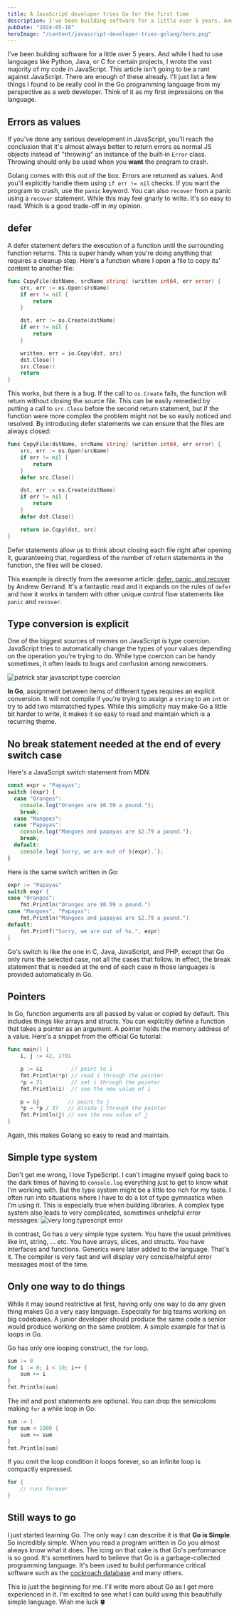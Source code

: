 ```yaml
---
title: A JavaScript developer tries Go for the first time
description: I've been building software for a little over 5 years. And while I had to use languages like Python, Java, or C for certain projects, I wrote the vast majority of my code in JavaScript. This article isn't going to be a rant against JavaScript. There are enough of these already. I'll just list a few things I found to be really cool in the Go programming language from my perspective as a web developer. Think of it as my first impressions on the language.
pubDate: "2024-05-18"
heroImage: "/content/javascript-developer-tries-golang/hero.png"
---
```


I've been building software for a little over 5 years. And while I had to use languages like Python, Java, or C for certain projects, I wrote the vast majority of my code in JavaScript. This article isn't going to be a rant against JavaScript. There are enough of these already. I'll just list a few things I found to be really cool in the Go programming language from my perspective as a web developer. Think of it as my first impressions on the language.

## Errors as values

If you've done any serious development in JavaScript, you'll reach the conclusion that it's almost always better to return errors as normal JS objects instead of "throwing" an instance of the built-in `Error` class. Throwing should only be used when you **want** the program to crash.

Golang comes with this out of the box. Errors are returned as values. And you'll explicitly handle them using `if err != nil` checks. If you want the program to crash, use the `panic` keyword. You can also `recover` from a panic using a `recover` statement. While this may feel gnarly to write. It's so easy to read. Which is a good trade-off in my opinion.

## defer

A defer statement defers the execution of a function until the surrounding function returns. This is super handy when you're doing anything that requires a cleanup step. Here's a function where I open a file to copy its' content to another file:

```go
func CopyFile(dstName, srcName string) (written int64, err error) {
    src, err := os.Open(srcName)
    if err != nil {
        return
    }

    dst, err := os.Create(dstName)
    if err != nil {
        return
    }

    written, err = io.Copy(dst, src)
    dst.Close()
    src.Close()
    return
}
```

This works, but there is a bug. If the call to `os.Create` fails, the function will return without closing the source file. This can be easily remedied by putting a call to `src.Close` before the second return statement, but if the function were more complex the problem might not be so easily noticed and resolved. By introducing defer statements we can ensure that the files are always closed:

```go
func CopyFile(dstName, srcName string) (written int64, err error) {
    src, err := os.Open(srcName)
    if err != nil {
        return
    }
    defer src.Close()

    dst, err := os.Create(dstName)
    if err != nil {
        return
    }
    defer dst.Close()

    return io.Copy(dst, src)
}
```

Defer statements allow us to think about closing each file right after opening it, guaranteeing that, regardless of the number of return statements in the function, the files will be closed.

This example is directly from the awesome article: [defer, panic, and recover](https://go.dev/blog/defer-panic-and-recover) by Andrew Gerrand. It's a fantastic read and it expands on the rules of `defer` and how it works in tandem with other unique control flow statements like ` panic` and `recover`.

## Type conversion is explicit

One of the biggest sources of memes on JavaScript is type coercion. JavaScript tries to automatically change the types of your values depending on the operation you're trying to do. While type coercion can be handy sometimes, it often leads to bugs and confusion among newcomers.

![patrick star javascript type coercion](/content/javascript-developer-tries-golang/best-js-meme-to-date-2.png)

**In Go**, assignment between items of different types requires an explicit conversion. It will not compile if you're trying to assign a `string` to an `int` or try to add two mismatched types. While this simplicity may make Go a little bit harder to write, it makes it so easy to read and maintain which is a recurring theme.

## No break statement needed at the end of every switch case

Here's a JavaScript switch statement from MDN:

```js
const expr = "Papayas";
switch (expr) {
  case "Oranges":
    console.log("Oranges are $0.59 a pound.");
    break;
  case "Mangoes":
  case "Papayas":
    console.log("Mangoes and papayas are $2.79 a pound.");
    break;
  default:
    console.log(`Sorry, we are out of ${expr}.`);
}
```

Here is the same switch written in Go:

```go
expr := "Papayas"
switch expr {
case "Oranges":
	fmt.Println("Oranges are $0.59 a pound.")
case "Mangoes", "Papayas":
	fmt.Println("Mangoes and papayas are $2.79 a pound.")
default:
	fmt.Printf("Sorry, we are out of %s.", expr)
}
```

Go's switch is like the one in C, Java, JavaScript, and PHP, except that Go only runs the selected case, not all the cases that follow. In effect, the break statement that is needed at the end of each case in those languages is provided automatically in Go.

## Pointers

In Go, function arguments are all passed by value or copied by default. This includes things like arrays and structs. You can explicitly define a function that takes a pointer as an argument. A pointer holds the memory address of a value. Here's a snippet from the official Go tutorial:

```go
func main() {
	i, j := 42, 2701

	p := &i         // point to i
	fmt.Println(*p) // read i through the pointer
	*p = 21         // set i through the pointer
	fmt.Println(i)  // see the new value of i

	p = &j         // point to j
	*p = *p / 37   // divide j through the pointer
	fmt.Println(j) // see the new value of j
}
```

Again, this makes Golang so easy to read and maintain.

## Simple type system

Don't get me wrong, I love TypeScript. I can't imagine myself going back to the dark times of having to `console.log` everything just to get to know what I'm working with. But the type system might be a little too rich for my taste. I often run into situations where I have to do a lot of type gymnastics when I'm using it. This is especially true when building libraries.
A complex type system also leads to very complicated, sometimes unhelpful error messages:
![very long typescript error](/content/javascript-developer-tries-golang/52309247-629da100-2954-11e9-9f85-06a86d04a108.png)

In contrast, Go has a very simple type system. You have the usual primitives like int, string, ... etc. You have arrays, slices, and structs. You have interfaces and functions. Generics were later added to the language. That's it.
The compiler is very fast and will display very concise/helpful error messages most of the time.

## Only one way to do things

While it may sound restrictive at first, having only one way to do any given thing makes Go a very easy language. Especially for big teams working on big codebases. A junior developer should produce the same code a senior would produce working on the same problem. A simple example for that is loops in Go.

Go has only one looping construct, the `for` loop.

```go
sum := 0
for i := 0; i < 10; i++ {
	sum += i
}
fmt.Println(sum)
```

The init and post statements are optional. You can drop the semicolons making `for` a while loop in Go:

```go
sum := 1
for sum < 1000 {
	sum += sum
}
fmt.Println(sum)
```

If you omit the loop condition it loops forever, so an infinite loop is compactly expressed.

```go
for {
	// runs forever
}
```

## Still ways to go

I just started learning Go. The only way I can describe it is that **Go is Simple**. So incredibly simple. When you read a program written in Go you almost always know what it does. The icing on that cake is that Go's performance is so good. It's sometimes hard to believe that Go is a garbage-collected programming language. It's been used to build performance critical software such as the [cockroach database](https://github.com/cockroachdb/cockroach) and many others.

This is just the beginning for me. I'll write more about Go as I get more experienced in it. I'm excited to see what I can build using this beautifully simple language. Wish me luck 🍀
